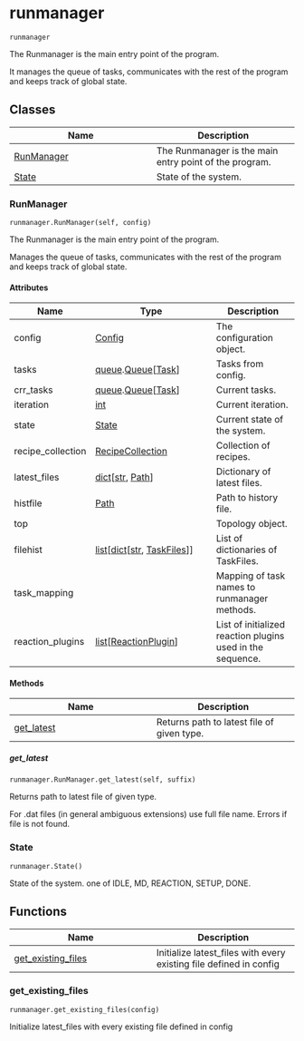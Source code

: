 # runmanager { #kimmdy.runmanager }

`runmanager`

The Runmanager is the main entry point of the program.

It manages the queue of tasks, communicates with the
rest of the program and keeps track of global state.

## Classes

| Name | Description |
| --- | --- |
| [RunManager](#kimmdy.runmanager.RunManager) | The Runmanager is the main entry point of the program. |
| [State](#kimmdy.runmanager.State) | State of the system. |

### RunManager { #kimmdy.runmanager.RunManager }

`runmanager.RunManager(self, config)`

The Runmanager is the main entry point of the program.

Manages the queue of tasks, communicates with the
rest of the program and keeps track of global state.

#### Attributes

| Name              | Type                                                                                    | Description                                                |
|-------------------|-----------------------------------------------------------------------------------------|------------------------------------------------------------|
| config            | [Config](`kimmdy.config.Config`)                                                        | The configuration object.                                  |
| tasks             | [queue](`queue`).[Queue](`queue.Queue`)\[[Task](`kimmdy.tasks.Task`)\]                  | Tasks from config.                                         |
| crr_tasks         | [queue](`queue`).[Queue](`queue.Queue`)\[[Task](`kimmdy.tasks.Task`)\]                  | Current tasks.                                             |
| iteration         | [int](`int`)                                                                            | Current iteration.                                         |
| state             | [State](`kimmdy.runmanager.State`)                                                      | Current state of the system.                               |
| recipe_collection | [RecipeCollection](`kimmdy.recipe.RecipeCollection`)                                    | Collection of recipes.                                     |
| latest_files      | [dict](`dict`)\[[str](`str`), [Path](`pathlib.Path`)\]                                  | Dictionary of latest files.                                |
| histfile          | [Path](`pathlib.Path`)                                                                  | Path to history file.                                      |
| top               |                                                                                         | Topology object.                                           |
| filehist          | [list](`list`)\[[dict](`dict`)\[[str](`str`), [TaskFiles](`kimmdy.tasks.TaskFiles`)\]\] | List of dictionaries of TaskFiles.                         |
| task_mapping      |                                                                                         | Mapping of task names to runmanager methods.               |
| reaction_plugins  | [list](`list`)\[[ReactionPlugin](`kimmdy.plugins.ReactionPlugin`)\]                     | List of initialized reaction plugins used in the sequence. |

#### Methods

| Name | Description |
| --- | --- |
| [get_latest](#kimmdy.runmanager.RunManager.get_latest) | Returns path to latest file of given type. |

##### get_latest { #kimmdy.runmanager.RunManager.get_latest }

`runmanager.RunManager.get_latest(self, suffix)`

Returns path to latest file of given type.

For .dat files (in general ambiguous extensions) use full file name.
Errors if file is not found.

### State { #kimmdy.runmanager.State }

`runmanager.State()`

State of the system.
one of IDLE, MD, REACTION, SETUP, DONE.

## Functions

| Name | Description |
| --- | --- |
| [get_existing_files](#kimmdy.runmanager.get_existing_files) | Initialize latest_files with every existing file defined in config |

### get_existing_files { #kimmdy.runmanager.get_existing_files }

`runmanager.get_existing_files(config)`

Initialize latest_files with every existing file defined in config